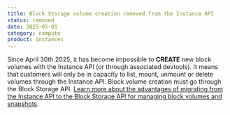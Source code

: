 ```yaml
---
title: Block Storage volume creation removed from the Instance API
status: removed
date: 2025-05-01
category: compute
product: instances
---
```


Since April 30th 2025, it has become impossible to **CREATE** new block volumes with the Instance API (or through associated devtools). It means that customers will only be in capacity to list, mount, unmount or delete volumes through the Instance API. Block volume creation must go through the Block Storage API. [Learn more about the advantages of migrating from the Instance API to the Block Storage API for managing block volumes and snapshots](https://www.scaleway.com/en/docs/block-storage/reference-content/advantages-migrating-to-sbs/).

